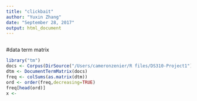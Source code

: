 ```yaml
---
title: "clickbait"
author: "Yuxin Zhang"
date: "September 28, 2017"
output: html_document
---
```


```r

```


#data term matrix
```r
library("tm")
docs <- Corpus(DirSource("/Users/cameronzenier/R files/DS310-Project1"))
dtm <- DocumentTermMatrix(docs)
freq <- colSums(as.matrix(dtm))
ord <- order(freq,decreasing=TRUE)
freq[head(ord)]
x <- 
```

